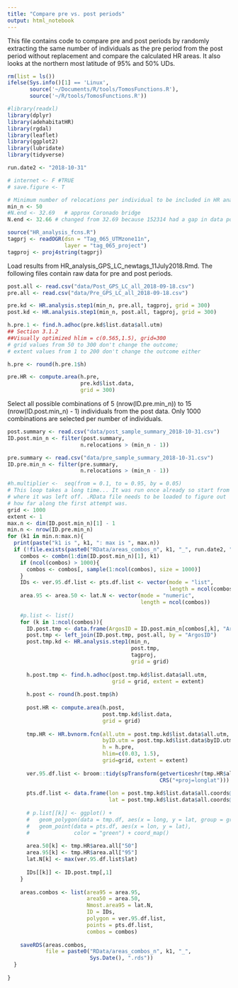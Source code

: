 ```yaml
---
title: "Compare pre vs. post periods"
output: html_notebook
---
```


This file contains code to compare pre and post periods by randomly extracting the same number of individuals as the pre period from the post period without replacement and compare the calculated HR areas. It also looks at the northern most latitude of 95% and 50% UDs.

```r
rm(list = ls())
ifelse(Sys.info()[1] == 'Linux',
       source('~/Documents/R/tools/TomosFunctions.R'),
       source('~/R/tools/TomosFunctions.R'))

#library(readxl)
library(dplyr)
library(adehabitatHR)
library(rgdal)
library(leaflet) 
library(ggplot2)
library(lubridate)
library(tidyverse)

run.date2 <- "2018-10-31"

# internet <- F #TRUE
# save.figure <- T

# Minimum number of relocations per individual to be included in HR analysis
min_n <- 50
#N.end <- 32.69   # approx Coronado bridge
N.end <- 32.66 # changed from 32.69 because 152314 had a gap in data points between ~32.65 and ~32.66 - seems like there was a different behavior south and north of 32.66

source("HR_analysis_fcns.R")
tagprj <- readOGR(dsn = "Tag_065_UTMzone11n", 
                  layer = "tag_065_project")
tagproj <- proj4string(tagprj)

```

Load results from HR_analysis_GPS_LC_newtags_11July2018.Rmd. The following files contain raw data for pre and post periods.

```r
post.all <- read.csv("data/Post_GPS_LC_all_2018-09-18.csv")
pre.all <- read.csv("data/Pre_GPS_LC_all_2018-09-18.csv")

pre.kd <- HR.analysis.step1(min_n, pre.all, tagproj, grid = 300)
post.kd <- HR.analysis.step1(min_n, post.all, tagproj, grid = 300)

h.pre.1 <- find.h.adhoc(pre.kd$list.data$all.utm)
## Section 3.1.2
##Visually optimized hlim = c(0.565,1.5), grid=300
# grid values from 50 to 300 don't change the outcome;
# extent values from 1 to 200 don't change the outcome either

h.pre <- round(h.pre.1$h)

pre.HR <- compute.area(h.pre, 
                       pre.kd$list.data, 
                       grid = 300)

```

Select all possible combinations of 5 (nrow(ID.pre.min_n)) to 15 (nrow(ID.post.min_n) - 1) individuals from the post data. Only 1000 combinations are selected per number of individuals.  

```r
post.summary <- read.csv("data/post_sample_summary_2018-10-31.csv")
ID.post.min_n <- filter(post.summary,
                       n.relocations > (min_n - 1))

pre.summary <- read.csv("data/pre_sample_summary_2018-10-31.csv")
ID.pre.min_n <- filter(pre.summary,
                       n.relocations > (min_n - 1))

#h.multiplier <-  seq(from = 0.1, to = 0.95, by = 0.05) 
# This loop takes a long time... It was run once already so start from 
# where it was left off. .RData file needs to be loaded to figure out
# how far along the first attempt was. 
grid <- 1000
extent <- 1
max.n <- dim(ID.post.min_n)[1] - 1
min.n <- nrow(ID.pre.min_n)
for (k1 in min.n:max.n){
  print(paste("k1 is ", k1, ": max is ", max.n))
  if (!file.exists(paste0("RData/areas_combos_n", k1, "_", run.date2, ".rds"))){
    combos <- combn(1:dim(ID.post.min_n)[1], k1)
    if (ncol(combos) > 1000){
      combos <- combos[, sample(1:ncol(combos), size = 1000)]
    }
    IDs <- ver.95.df.list <- pts.df.list <- vector(mode = "list", 
                                                   length = ncol(combos))
    area.95 <- area.50 <- lat.N <- vector(mode = "numeric", 
                                          length = ncol(combos))
    
    #p.list <- list()
    for (k in 1:ncol(combos)){
      ID.post.tmp <- data.frame(ArgosID = ID.post.min_n[combos[,k], "ArgosID"])
      post.tmp <- left_join(ID.post.tmp, post.all, by = "ArgosID")
      post.tmp.kd <- HR.analysis.step1(min_n, 
                                       post.tmp, 
                                       tagproj, 
                                       grid = grid)
      
      h.post.tmp <- find.h.adhoc(post.tmp.kd$list.data$all.utm,
                                 grid = grid, extent = extent)
      
      h.post <- round(h.post.tmp$h)
      
      post.HR <- compute.area(h.post, 
                              post.tmp.kd$list.data, 
                              grid = grid)
      
      tmp.HR <- HR.bvnorm.fcn(all.utm = post.tmp.kd$list.data$all.utm,
                              byID.utm = post.tmp.kd$list.data$byID.utm,
                              h = h.pre,
                              hlim=c(0.03, 1.5),
                              grid=grid, extent = extent)
      
      ver.95.df.list <- broom::tidy(spTransform(getverticeshr(tmp.HR$all.kd, 95),
                                                CRS("+proj=longlat")))
      
      pts.df.list <- data.frame(lon = post.tmp.kd$list.data$all.coords@coords[,1],
                                lat = post.tmp.kd$list.data$all.coords@coords[,2])
      
      # p.list[[k]] <- ggplot() +
      #   geom_polygon(data = tmp.df, aes(x = long, y = lat, group = group)) +
      #   geom_point(data = pts.df, aes(x = lon, y = lat),
      #              color = "green") + coord_map()
      
      area.50[k] <- tmp.HR$area.all["50"]
      area.95[k] <- tmp.HR$area.all["95"]
      lat.N[k] <- max(ver.95.df.list$lat)
      
      IDs[[k]] <- ID.post.tmp[,1]
    }
    
    areas.combos <- list(area95 = area.95,
                         area50 = area.50,
                         Nmost.area95 = lat.N,
                         ID = IDs,
                         polygon = ver.95.df.list,
                         points = pts.df.list,
                         combos = combos)
    
    saveRDS(areas.combos,
            file = paste0("RData/areas_combos_n", k1, "_", 
                          Sys.Date(), ".rds"))
  }
  
}


 

```

